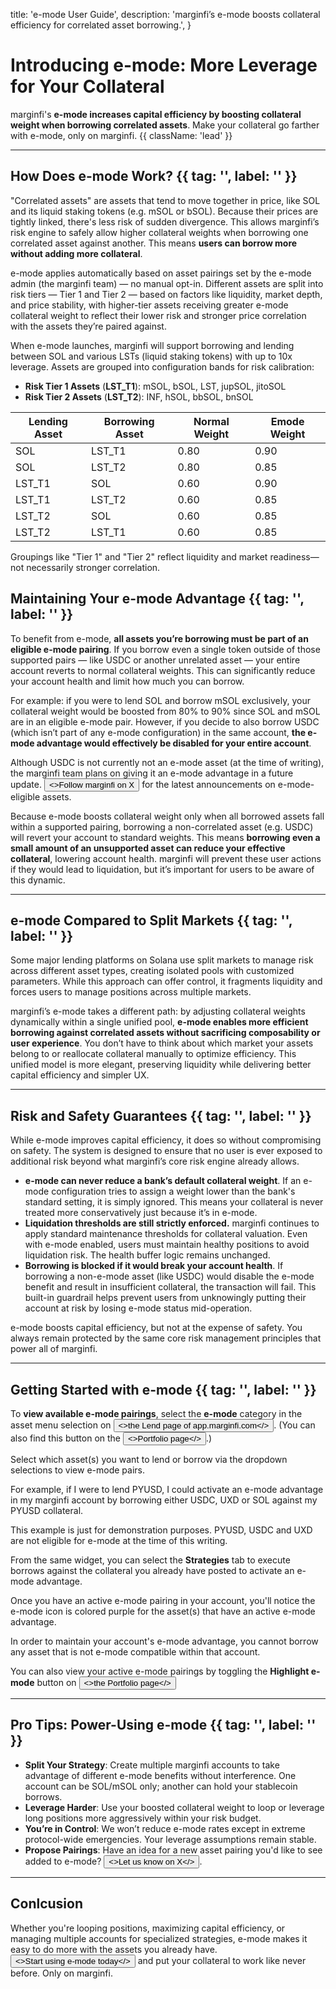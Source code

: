 

  title: 'e-mode User Guide',
  description: 'marginfi’s e-mode boosts collateral efficiency for correlated asset borrowing.',
}

# Introducing e-mode: More Leverage for Your Collateral

<ImageComponent
  src={CoverPhoto}
  alt="e-mode photo"
/>

marginfi's **e-mode increases capital efficiency by boosting collateral weight when borrowing correlated assets**. Make your collateral go farther with e-mode, only on marginfi. {{ className: 'lead' }}

---

## How Does e-mode Work? {{ tag: '', label: '' }}

"Correlated assets" are assets that tend to move together in price, like SOL and its liquid staking tokens (e.g. mSOL or bSOL). Because their prices are tightly linked, there's less risk of sudden divergence. This allows marginfi’s risk engine to safely allow higher collateral weights when borrowing one correlated asset against another. This means **users can borrow more without adding more collateral**.

e-mode applies automatically based on asset pairings set by the e-mode admin (the marginfi team) — no manual opt-in. Different assets are split into risk tiers — Tier 1 and Tier 2 — based on factors like liquidity, market depth, and price stability, with higher-tier assets receiving greater e-mode collateral weight to reflect their lower risk and stronger price correlation with the assets they’re paired against.

When e-mode launches, marginfi will support borrowing and lending between SOL and various LSTs (liquid staking tokens) with up to 10x leverage. Assets are grouped into configuration bands for risk calibration:

* **Risk Tier 1 Assets** (**LST_T1**): mSOL, bSOL, LST, jupSOL, jitoSOL
* **Risk Tier 2 Assets** (**LST_T2**): INF, hSOL, bbSOL, bnSOL

| **Lending Asset** | **Borrowing Asset**  | **Normal Weight** | **Emode Weight** |
|-------------------|----------------------|-------------------|------------------|
| SOL               | LST_T1               | 0.80              | 0.90             |
| SOL               | LST_T2               | 0.80              | 0.85             |
| LST_T1            | SOL                  | 0.60              | 0.90             |
| LST_T1            | LST_T2               | 0.60              | 0.85             |
| LST_T2            | SOL                  | 0.60              | 0.85             |
| LST_T2            | LST_T1               | 0.60              | 0.85             |

<Note>
Groupings like "Tier 1" and "Tier 2" reflect liquidity and market readiness—not necessarily stronger correlation.
</Note>

## Maintaining Your e-mode Advantage {{ tag: '', label: '' }}

To benefit from e-mode, **all assets you’re borrowing must be part of an eligible e-mode pairing**. If you borrow even a single token outside of those supported pairs — like USDC or another unrelated asset — your entire account reverts to normal collateral weights. This can significantly reduce your account health and limit how much you can borrow.

For example: if you were to lend SOL and borrow mSOL exclusively, your collateral weight would be boosted from 80% to 90% since SOL and mSOL are in an eligible e-mode pair. However, if you decide to also borrow USDC (which isn’t part of any e-mode configuration) in the same account, **the e-mode advantage would effectively be disabled for your entire account**.

<Note>
Although USDC is not currently not an e-mode asset (at the time of writing), the marginfi team plans on giving it an e-mode advantage in a future update. <Button href="https://x.com/marginfi" variant="text"><>Follow marginfi on X</></Button> for the latest announcements on e-mode-eligible assets.
</Note>

Because e-mode boosts collateral weight only when all borrowed assets fall within a supported pairing, borrowing a non-correlated asset (e.g. USDC) will revert your account to standard weights. This means **borrowing even a small amount of an unsupported asset can reduce your effective collateral**, lowering account health. marginfi will prevent these user actions if they would lead to liquidation, but it’s important for users to be aware of this dynamic.

---

## e-mode Compared to Split Markets {{ tag: '', label: '' }}

Some major lending platforms on Solana use split markets to manage risk across different asset types, creating isolated pools with customized parameters. While this approach can offer control, it fragments liquidity and forces users to manage positions across multiple markets. 

marginfi’s e-mode takes a different path: by adjusting collateral weights dynamically within a single unified pool, **e-mode enables more efficient borrowing against correlated assets without sacrificing composability or user experience**. You don’t have to think about which market your assets belong to or reallocate collateral manually to optimize efficiency. This unified model is more elegant, preserving liquidity while delivering better capital efficiency and simpler UX.

---

## Risk and Safety Guarantees {{ tag: '', label: '' }}

While e-mode improves capital efficiency, it does so without compromising on safety. The system is designed to ensure that no user is ever exposed to additional risk beyond what marginfi’s core risk engine already allows.

* **e-mode can never reduce a bank’s default collateral weight**. If an e-mode configuration tries to assign a weight lower than the bank's standard setting, it is simply ignored. This means your collateral is never treated more conservatively just because it’s in e-mode.
* **Liquidation thresholds are still strictly enforced.** marginfi continues to apply standard maintenance thresholds for collateral valuation. Even with e-mode enabled, users must maintain healthy positions to avoid liquidation risk. The health buffer logic remains unchanged.
* **Borrowing is blocked if it would break your account health**. If borrowing a non-e-mode asset (like USDC) would disable the e-mode benefit and result in insufficient collateral, the transaction will fail. This built-in guardrail helps prevent users from unknowingly putting their account at risk by losing e-mode status mid-operation.

e-mode boosts capital efficiency, but not at the expense of safety. You always remain protected by the same core risk management principles that power all of marginfi.

---

## Getting Started with e-mode {{ tag: '', label: '' }}

To **view available e-mode pairings**, select the **e-mode** category in the asset menu selection on <Button href="https://app.marginfi.com" variant="text"><>the Lend page of app.marginfi.com</></Button>. (You can also find this button on the <Button href="https://app.marginfi.com/Portfolio" variant="text"><>Portfolio page</></Button>.)

<ImageComponent
  src={Step1}
  alt="e-mode photo"
/>

Select which asset(s) you want to lend or borrow via the dropdown selections to view e-mode pairs.

For example, if I were to lend PYUSD, I could activate an e-mode advantage in my marginfi account by borrowing either USDC, UXD or SOL against my PYUSD collateral.

<Note>
This example is just for demonstration purposes. PYUSD, USDC and UXD are not eligible for e-mode at the time of this writing.
</Note>

<ImageComponent
  src={Step2}
  alt="e-mode photo"
/>

From the same widget, you can select the **Strategies** tab to execute borrows against the collateral you already have posted to activate an e-mode advantage.

<ImageComponent
  src={Step3}
  alt="e-mode photo"
/>

Once you have an active e-mode pairing in your account, you'll notice the e-mode icon is colored purple for the asset(s) that have an active e-mode advantage.

<Note>
In order to maintain your account's e-mode advantage, you cannot borrow any asset that is not e-mode compatible within that account.
</Note>

<ImageComponent
  src={Step4}
  alt="e-mode photo"
/>

You can also view your active e-mode pairings by toggling the **Highlight e-mode** button on <Button href="https://app.marginfi.com/Portfolio" variant="text"><>the Portfolio page</></Button>

<ImageComponent
  src={Step5}
  alt="e-mode photo"
/>

---

## Pro Tips: Power-Using e-mode {{ tag: '', label: '' }}

* **Split Your Strategy**: Create multiple marginfi accounts to take advantage of different e-mode benefits without interference. One account can be SOL/mSOL only; another can hold your stablecoin borrows.
* **Leverage Harder**: Use your boosted collateral weight to loop or leverage long positions more aggressively within your risk budget.
* **You’re in Control**: We won’t reduce e-mode rates except in extreme protocol-wide emergencies. Your leverage assumptions remain stable.
* **Propose Pairings**: Have an idea for a new asset pairing you'd like to see added to e-mode? <Button href="https://x.com/marginfi" variant="text"><>Let us know on X</></Button>.

---

## Conlcusion

Whether you're looping positions, maximizing capital efficiency, or managing multiple accounts for specialized strategies, e-mode makes it easy to do more with the assets you already have. <Button href="https://app.marginfi.com" variant="text"><>Start using e-mode today</></Button> and put your collateral to work like never before. Only on marginfi.